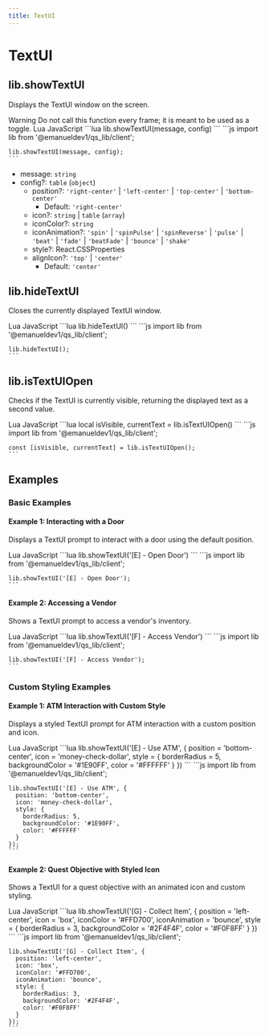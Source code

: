 ```yaml
---
title: TextUI
---
```



# TextUI

## lib.showTextUI

Displays the TextUI window on the screen.

<Alert variant="warning" className="mb-4">
  <AlertTitle>Warning</AlertTitle>
  <AlertDescription>
    Do not call this function every frame; it is meant to be used as a toggle.
  </AlertDescription>
</Alert>

<Tabs defaultValue="lua" className="mt-4">
  <TabsList className="grid w-full grid-cols-2">
    <TabsTrigger value="lua">Lua</TabsTrigger>
    <TabsTrigger value="js">JavaScript</TabsTrigger>
  </TabsList>
  <TabsContent value="lua">
    ```lua
    lib.showTextUI(message, config)
    ```
  </TabsContent>
  <TabsContent value="js">
    ```js
    import lib from '@emanueldev1/qs_lib/client';

    lib.showTextUI(message, config);
    ```
  </TabsContent>
</Tabs>

- message: `string`
- config?: `table` (`object`)
  - position?: `'right-center'` | `'left-center'` | `'top-center'` | `'bottom-center'`
    - Default: `'right-center'`
  - icon?: `string` | `table` (`array`)
  - iconColor?: `string`
  - iconAnimation?: `'spin'` | `'spinPulse'` | `'spinReverse'` | `'pulse'` | `'beat'` | `'fade'` | `'beatFade'` | `'bounce'` | `'shake'`
  - style?: React.CSSProperties
  - alignIcon?: `'top'` | `'center'`
    - Default: `'center'`

## lib.hideTextUI

Closes the currently displayed TextUI window.

<Tabs defaultValue="lua" className="mt-4">
  <TabsList className="grid w-full grid-cols-2">
    <TabsTrigger value="lua">Lua</TabsTrigger>
    <TabsTrigger value="js">JavaScript</TabsTrigger>
  </TabsList>
  <TabsContent value="lua">
    ```lua
    lib.hideTextUI()
    ```
  </TabsContent>
  <TabsContent value="js">
    ```js
    import lib from '@emanueldev1/qs_lib/client';

    lib.hideTextUI();
    ```
  </TabsContent>
</Tabs>

## lib.isTextUIOpen

Checks if the TextUI is currently visible, returning the displayed text as a second value.

<Tabs defaultValue="lua" className="mt-4">
  <TabsList className="grid w-full grid-cols-2">
    <TabsTrigger value="lua">Lua</TabsTrigger>
    <TabsTrigger value="js">JavaScript</TabsTrigger>
  </TabsList>
  <TabsContent value="lua">
    ```lua
    local isVisible, currentText = lib.isTextUIOpen()
    ```
  </TabsContent>
  <TabsContent value="js">
    ```js
    import lib from '@emanueldev1/qs_lib/client';

    const [isVisible, currentText] = lib.isTextUIOpen();
    ```
  </TabsContent>
</Tabs>

## Examples

### Basic Examples

#### Example 1: Interacting with a Door

Displays a TextUI prompt to interact with a door using the default position.

<Tabs defaultValue="lua" className="mt-4">
  <TabsList className="grid w-full grid-cols-2">
    <TabsTrigger value="lua">Lua</TabsTrigger>
    <TabsTrigger value="js">JavaScript</TabsTrigger>
  </TabsList>
  <TabsContent value="lua">
    ```lua
    lib.showTextUI('[E] - Open Door')
    ```
  </TabsContent>
  <TabsContent value="js">
    ```js
    import lib from '@emanueldev1/qs_lib/client';

    lib.showTextUI('[E] - Open Door');
    ```
  </TabsContent>
</Tabs>

#### Example 2: Accessing a Vendor

Shows a TextUI prompt to access a vendor's inventory.

<Tabs defaultValue="lua" className="mt-4">
  <TabsList className="grid w-full grid-cols-2">
    <TabsTrigger value="lua">Lua</TabsTrigger>
    <TabsTrigger value="js">JavaScript</TabsTrigger>
  </TabsList>
  <TabsContent value="lua">
    ```lua
    lib.showTextUI('[F] - Access Vendor')
    ```
  </TabsContent>
  <TabsContent value="js">
    ```js
    import lib from '@emanueldev1/qs_lib/client';

    lib.showTextUI('[F] - Access Vendor');
    ```
  </TabsContent>
</Tabs>

### Custom Styling Examples

#### Example 1: ATM Interaction with Custom Style

Displays a styled TextUI prompt for ATM interaction with a custom position and icon.

<Tabs defaultValue="lua" className="mt-4">
  <TabsList className="grid w-full grid-cols-2">
    <TabsTrigger value="lua">Lua</TabsTrigger>
    <TabsTrigger value="js">JavaScript</TabsTrigger>
  </TabsList>
  <TabsContent value="lua">
    ```lua
    lib.showTextUI('[E] - Use ATM', {
        position = 'bottom-center',
        icon = 'money-check-dollar',
        style = {
            borderRadius = 5,
            backgroundColor = '#1E90FF',
            color = '#FFFFFF'
        }
    })
    ```
  </TabsContent>
  <TabsContent value="js">
    ```js
    import lib from '@emanueldev1/qs_lib/client';

    lib.showTextUI('[E] - Use ATM', {
      position: 'bottom-center',
      icon: 'money-check-dollar',
      style: {
        borderRadius: 5,
        backgroundColor: '#1E90FF',
        color: '#FFFFFF'
      }
    });
    ```
  </TabsContent>
</Tabs>

#### Example 2: Quest Objective with Styled Icon

Shows a TextUI for a quest objective with an animated icon and custom styling.

<Tabs defaultValue="lua" className="mt-4">
  <TabsList className="grid w-full grid-cols-2">
    <TabsTrigger value="lua">Lua</TabsTrigger>
    <TabsTrigger value="js">JavaScript</TabsTrigger>
  </TabsList>
  <TabsContent value="lua">
    ```lua
    lib.showTextUI('[G] - Collect Item', {
        position = 'left-center',
        icon = 'box',
        iconColor = '#FFD700',
        iconAnimation = 'bounce',
        style = {
            borderRadius = 3,
            backgroundColor = '#2F4F4F',
            color = '#F0F8FF'
        }
    })
    ```
  </TabsContent>
  <TabsContent value="js">
    ```js
    import lib from '@emanueldev1/qs_lib/client';

    lib.showTextUI('[G] - Collect Item', {
      position: 'left-center',
      icon: 'box',
      iconColor: '#FFD700',
      iconAnimation: 'bounce',
      style: {
        borderRadius: 3,
        backgroundColor: '#2F4F4F',
        color: '#F0F8FF'
      }
    });
    ```
  </TabsContent>
</Tabs>